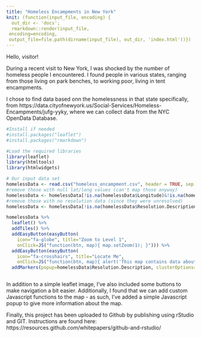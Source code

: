 ```yaml
---
title: "Homeless Encampments in New York"
knit: (function(input_file, encoding) {
  out_dir <- 'docs';
  rmarkdown::render(input_file,
 encoding=encoding,
 output_file=file.path(dirname(input_file), out_dir, 'index.html'))})
---
```


Hello, visitor!

During a recent visit to New York, I was shocked by the number of homeless people I encountered. I found people in various states, ranging from those living on park benches, to working poor, living in tent encampments.

I chose to find data based onn the homelessness in that state specifically, from https://data.cityofnewyork.us/Social-Services/Homeless-Encampments/jufg-yyky, where we can collect data from the NYC OpenData Database.

```r

#Install if needed
#install.packages("leaflet")
#install.packages("rmarkdown")

#Load the required libraries
library(leaflet)
library(htmltools)
library(htmlwidgets)

# Our input data set
homelessData <- read.csv("homeless_encampment.csv", header = TRUE, sep = ",")
#remove those with null lat/long values (can't map those anyway)
homelessData <- homelessData[!is.na(homelessData$Longitude)&!is.na(homelessData$Latitude),]
#remove those with no resolution data (since they were unresolved)
homelessData <- homelessData[!is.na(homelessData$Resolution.Description),]

homelessData %>% 
  leaflet() %>% 
  addTiles() %>% 
  addEasyButton(easyButton(
    icon="fa-globe", title="Zoom to Level 1",
    onClick=JS("function(btn, map){ map.setZoom(1); }"))) %>%
  addEasyButton(easyButton(
    icon="fa-crosshairs", title="Locate Me",
    onClick=JS("function(btn, map){ alert('This map contains data about homeless encampments in New York, from 2010 onwards.'); }"))) %>%
  addMarkers(popup=homelessData$Resolution.Description, clusterOptions=markerClusterOptions())



```

In addition to a simple leaflet image, I've also included some buttons to make navigation a bit easier. Additionally, I found that we can add custom Javascript functions to the map - as such, I've added a simple Javascript popup to give more information about the map.

Finally, this project has been uploaded to Github by publishing using rStudio and GIT. Instructions are found here: https://resources.github.com/whitepapers/github-and-rstudio/